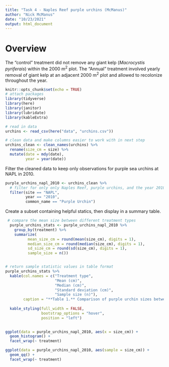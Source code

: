 ```yaml
---
title: "Task 4 - Naples Reef purple urchins (McManus)"
author: "Nick McManus"
date: "10/23/2021"
output: html_document
---
```


# Overview

The "control" treatment did not remove any giant kelp (*Macrocystis pyriferais*) within the 2000 m$^2$ plot. The "Annual" treatment involved yearly removal of giant kelp at an adjacent 2000 m$^2$ plot and allowed to recolonize throughout the year. 



```r
knitr::opts_chunk$set(echo = TRUE)
# attach packages
library(tidyverse)
library(here)
library(janitor)
library(lubridate)
library(kableExtra)
```

```r
# read in data
urchins <- read_csv(here("data", "urchins.csv"))

# clean data and make columns easier to work with in next step
urchins_clean <- clean_names(urchins) %>% 
  rename(size_cm = size) %>% 
  mutate(date = mdy(date),
         year = year(date))
```


Filter the cleaned data to keep only observations for purple sea urchins at NAPL in 2010.
```r
purple_urchins_napl_2010 <- urchins_clean %>% 
  # filter for only only Naples Reef, purple urchins, and the year 2010
  filter(site == "NAPL",
         year == "2010",
         common_name == "Purple Urchin")
```

Create a subset containing helpful statics, then display in a summary table. 
```r
 # compare the mean size between different treatment types
  purple_urchins_stats <- purple_urchins_napl_2010 %>% 
    group_by(treatment) %>% 
    summarize(
          mean_size_cm = round(mean(size_cm), digits = 1),
          median_size_cm = round(median(size_cm), digits = 1),
          sd_size_cm = round(sd(size_cm), digits = 1),
          sample_size = n())


# return sample statistic values in table format
purple_urchins_stats %>% 
  kable(col.names = c("Treatment type",
                      "Mean (cm)",
                      "Median (cm)",
                      "Standard deviation (cm)",
                      "Sample size (n)"),
        caption = "**Table 1.** Comparison of purple urchin sizes between treatment types at Naples Reef in 2010")  %>% 
  
  kable_styling(full_width = FALSE,
                bootstrap_options = "hover",
                position = "left")
  
```


```r
ggplot(data = purple_urchins_napl_2010, aes(x = size_cm)) +
  geom_histogram() +
  facet_wrap(~ treatment)
```


```r
ggplot(data = purple_urchins_napl_2010, aes(sample = size_cm)) +
  geom_qq() +
  facet_wrap(~ treatment)
```

